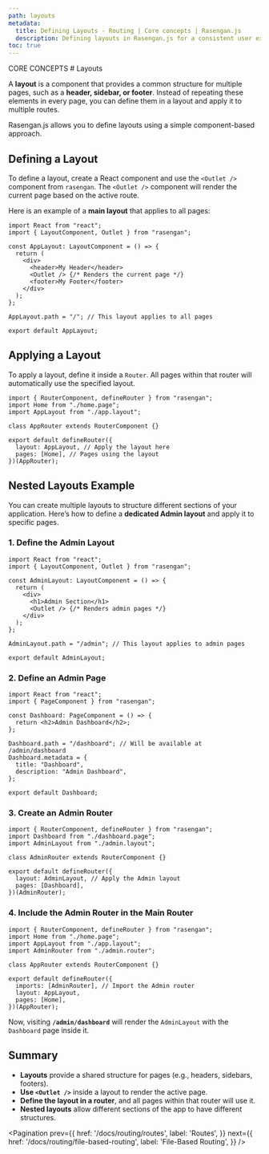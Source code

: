 ```yaml
---
path: layouts
metadata:
  title: Defining Layouts - Routing | Core concepts | Rasengan.js
  description: Defining layouts in Rasengan.js for a consistent user experience.
toc: true
---
```



<span className="text-[12px] font-mono-regular text-foreground/60">
  CORE CONCEPTS
</span>
# Layouts

A **layout** is a component that provides a common structure for multiple pages, such as a **header, sidebar, or footer**. Instead of repeating these elements in every page, you can define them in a layout and apply it to multiple routes.

Rasengan.js allows you to define layouts using a simple component-based approach.


## Defining a Layout

To define a layout, create a React component and use the `<Outlet />` component from `rasengan`. The `<Outlet />` component will render the current page based on the active route.

Here is an example of a **main layout** that applies to all pages:

```tsx title="src/app/app.layout.tsx" showLineNumbers
import React from "react";
import { LayoutComponent, Outlet } from "rasengan";

const AppLayout: LayoutComponent = () => {
  return (
    <div>
      <header>My Header</header>
      <Outlet /> {/* Renders the current page */}
      <footer>My Footer</footer>
    </div>
  );
};

AppLayout.path = "/"; // This layout applies to all pages

export default AppLayout;
```

## Applying a Layout

To apply a layout, define it inside a `Router`. All pages within that router will automatically use the specified layout.

```tsx title="src/app/app.router.ts" showLineNumbers
import { RouterComponent, defineRouter } from "rasengan";
import Home from "./home.page";
import AppLayout from "./app.layout";

class AppRouter extends RouterComponent {}

export default defineRouter({
  layout: AppLayout, // Apply the layout here
  pages: [Home], // Pages using the layout
})(AppRouter);
```

## Nested Layouts Example

You can create multiple layouts to structure different sections of your application. Here’s how to define a **dedicated Admin layout** and apply it to specific pages.

### 1. Define the Admin Layout

```tsx title="src/app/admin.layout.tsx" showLineNumbers
import React from "react";
import { LayoutComponent, Outlet } from "rasengan";

const AdminLayout: LayoutComponent = () => {
  return (
    <div>
      <h1>Admin Section</h1>
      <Outlet /> {/* Renders admin pages */}
    </div>
  );
};

AdminLayout.path = "/admin"; // This layout applies to admin pages

export default AdminLayout;
```

### 2. Define an Admin Page

```tsx title="src/app/dashboard.page.tsx" showLineNumbers
import React from "react";
import { PageComponent } from "rasengan";

const Dashboard: PageComponent = () => {
  return <h2>Admin Dashboard</h2>;
};

Dashboard.path = "/dashboard"; // Will be available at /admin/dashboard
Dashboard.metadata = {
  title: "Dashboard",
  description: "Admin Dashboard",
};

export default Dashboard;
```

### 3. Create an Admin Router

```tsx title="src/app/admin.router.ts" showLineNumbers
import { RouterComponent, defineRouter } from "rasengan";
import Dashboard from "./dashboard.page";
import AdminLayout from "./admin.layout";

class AdminRouter extends RouterComponent {}

export default defineRouter({
  layout: AdminLayout, // Apply the Admin layout
  pages: [Dashboard],
})(AdminRouter);
```

### 4. Include the Admin Router in the Main Router

```tsx title="src/app/app.router.ts" showLineNumbers {9}
import { RouterComponent, defineRouter } from "rasengan";
import Home from "./home.page";
import AppLayout from "./app.layout";
import AdminRouter from "./admin.router";

class AppRouter extends RouterComponent {}

export default defineRouter({
  imports: [AdminRouter], // Import the Admin router
  layout: AppLayout,
  pages: [Home],
})(AppRouter);
```

Now, visiting **`/admin/dashboard`** will render the `AdminLayout` with the `Dashboard` page inside it.


## Summary

- **Layouts** provide a shared structure for pages (e.g., headers, sidebars, footers).
- **Use `<Outlet />`** inside a layout to render the active page.
- **Define the layout in a router**, and all pages within that router will use it.
- **Nested layouts** allow different sections of the app to have different structures.

<Pagination 
  prev={{
    href: '/docs/routing/routes',
    label: 'Routes',
  }}
  next={{
    href: '/docs/routing/file-based-routing',
    label: 'File-Based Routing',
  }}
/>